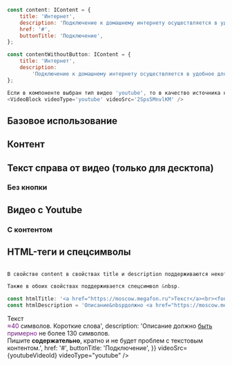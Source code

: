 
```javascript collapse=Демо данные
const content: IContent = {
    title: 'Интернет',
    description: 'Подключение к домашнему интернету осуществляется в удобное для вас время по технологиям Ethernet, Docsis.',
    href: '#',
    buttonTitle: 'Подключение',
};

const contentWithoutButton: IContent = {
    title: 'Интернет',
    description:
        'Подключение к домашнему интернету осуществляется в удобное для вас время по технологиям Ethernet, Docsis.',
};

Если в компоненте выбран тип видео 'youtube', то в качество источника необходимо указать id видео:
<VideoBlock videoType='youtube' videoSrc='2Sps5MnvlKM' />
```

## Базовое использование

<Playground>
    <VideoBlock
        videoSrc={video}
    />
</Playground>

## Контент

<Playground>
    <VideoBlock
        content={content}
        videoSrc={video}
    />
</Playground>

## Текст справа от видео (только для десктопа)

<Playground>
    <VideoBlock
        content={content}
        videoSrc={video}
        contentPositionRight
    />
</Playground>

### Без кнопки

<Playground>
    <VideoBlock
        content={contentWithoutButton}
        videoSrc={video}
    />
</Playground>

## Видео с Youtube

<Playground>
    <VideoBlock
        videoSrc={youtubeVideoId}
        videoType="youtube"
    />
</Playground>

### C контентом

<Playground>
    <VideoBlock
        content={content}
        videoSrc={youtubeVideoId}
        videoType="youtube"
    />
</Playground>

## HTML-теги и спецсимволы

```javascript

В свойстве content в свойствах title и description поддерживаются некоторые HTML-теги: "<br>, <font color>, <a href>".

Также в обоих свойствах поддерживается спецсимвол &nbsp.

```

```javascript collapse=Демо данные
const htmlTitle: '<a href="https://moscow.megafon.ru">Текст</a><br><font color="#731982">≈40</font> символов.&nbspКороткие слова',
const htmlDescription = 'Описание&nbspдолжно <a href="https://moscow.megafon.ru">быть</a> <font color="#731982">примерно</font> не более 130 символов.<br>Пишите содержательно, кратно и не будет проблем с текстовым контентом.';


```

<Playground>
    <VideoBlock
        content={{
            title: '<a href="https://moscow.megafon.ru">Текст</a><br><font color="#731982">≈40</font> символов.&nbspКороткие слова',
            description: 'Описание&nbspдолжно <a href="https://moscow.megafon.ru">быть</a> <font color="#731982">примерно</font> не более 130 символов.<br>Пишите <b>содержательно</b>, кратно и не будет проблем с текстовым контентом.',
            href: '#',
            buttonTitle: 'Подключение',
        }}
        videoSrc={youtubeVideoId}
        videoType="youtube"
    />
</Playground>
